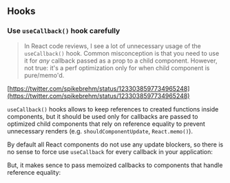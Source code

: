 
## Hooks

### Use `useCallback()` hook carefully

> In React code reviews, I see a lot of unnecessary usage of the `useCallback()` hook. Common misconception is that you need to use it for _any_ callback passed as a prop to a child component. However, not true: it's a perf optimization only for when child component is pure/memo'd.

[https://twitter.com/spikebrehm/status/1233038597734965248](https://twitter.com/spikebrehm/status/1233038597734965248)

`useCallback()` hooks allows to keep references to created functions inside components, but it should be used only for callbacks are passed to optimized child components that rely on reference equality to prevent unnecessary renders (e.g. `shouldComponentUpdate`, `React.memo()`).

By default all React components do not use any update blockers, so there is no sense to force use `useCallback` for every callback in your application:

<UselessUseCallback />

But, it makes sence to pass memoized callbacks to components that handle reference equality:

<ProperUseCallback />
